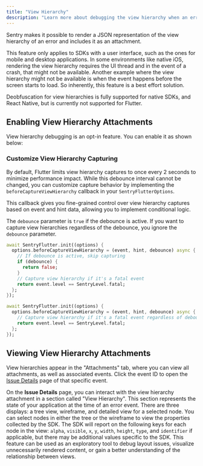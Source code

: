 ```yaml
---
title: "View Hierarchy"
description: "Learn more about debugging the view hierarchy when an error occurs. Sentry pairs the view hierarchy representation with the original event, giving you additional insight into issues."
---
```


Sentry makes it possible to render a JSON representation of the view hierarchy of an error and includes it as an <PlatformLink to="/enriching-events/attachments/">attachment</PlatformLink>.

This feature only applies to SDKs with a user interface, such as the ones for mobile and desktop applications. In some environments like native iOS, rendering the view hierarchy requires the UI thread and in the event of a crash, that might not be available. Another example where the view hierarchy might not be available is when the event happens before the screen starts to load. So inherently, this feature is a best effort solution.

<Alert>

Deobfuscation for view hierarchies is fully supported for native SDKs, and React Native, but is currently not supported for Flutter.

</Alert>

## Enabling View Hierarchy Attachments

View hierarchy debugging is an opt-in feature. You can enable it as shown below:

<PlatformContent includePath="enriching-events/attach-viewhierarchy" />

### Customize View Hierarchy Capturing

By default, Flutter limits view hierarchy captures to once every 2 seconds to minimize performance impact. While this debounce interval cannot be changed, you can customize capture behavior by implementing the `beforeCaptureViewHierarchy` callback in your `SentryFlutterOptions`.

This callback gives you fine-grained control over view hierarchy captures based on event and hint data, allowing you to implement conditional logic.

<Alert>

The `debounce` parameter is `true` if the debounce is active.
If you want to capture view hierarchies regardless of the debounce, you ignore the `debounce` parameter.

</Alert>

```dart {tabTitle: 'Respect debounce'} {2-9}
await SentryFlutter.init((options) {
  options.beforeCaptureViewHierarchy = (event, hint, debounce) async {
    // If debounce is active, skip capturing
    if (debounce) {
      return false;
    }
    // Capture view hierarchy if it's a fatal event
    return event.level == SentryLevel.fatal;
  };
});
```

```dart {tabTitle: 'Ignore debounce'} {2-4}
await SentryFlutter.init((options) {
  options.beforeCaptureViewHierarchy = (event, hint, debounce) async {
    // Capture view hierarchy if it's a fatal event regardless of debounce
    return event.level == SentryLevel.fatal;
  };
});
```

## Viewing View Hierarchy Attachments

View hierarchies appear in the "Attachments" tab, where you can view all attachments, as well as associated events. Click the event ID to open the [Issue Details](/product/issues/issue-details) page of that specific event.

<Include name="common-imgs/viewhierarchy-list-example" />

On the **Issue Details** page, you can interact with the view hierarchy attachment in a section called "View Hierarchy". This section represents the state of your application at the time of an error event. There are three displays: a tree view, wireframe, and detailed view for a selected node. You can select nodes in either the tree or the wireframe to view the properties collected by the SDK. The SDK will report on the following keys for each node in the view: `alpha`, `visible`, `x`, `y`, `width`, `height`, `type`, and `identifier` if applicable, but there may be additional values specific to the SDK. This feature can be used as an exploratory tool to debug layout issues, visualize unnecessarily rendered content, or gain a better understanding of the relationship between views.

<Include name="common-imgs/viewhierarchy-example" />
